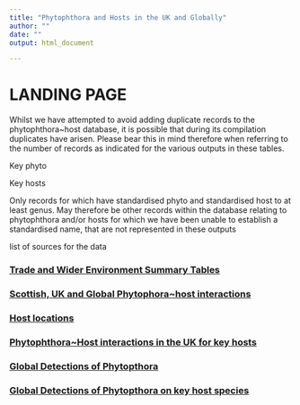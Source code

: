 ```yaml
---
title: "Phytophthora and Hosts in the UK and Globally"
author: ""
date: ""
output: html_document

---
```


# LANDING PAGE




Whilst we have attempted to avoid adding duplicate records to the phytophthora~host database, it is possible that during its compilation duplicates have arisen. Please bear this in mind therefore when referring to the number of records as indicated for the various outputs in these tables.


Key phyto

Key hosts


Only records for which have standardised phyto and standardised host to at least genus.
May therefore be other records within the database relating to phytophthora and/or hosts for which we have been unable to establish a standardised name, that are not represented in these outputs

list of sources for the data

### [Trade and Wider Environment Summary Tables](<trade_widerEnv_summary.html>) 

### [Scottish, UK and Global Phytophora~host interactions](<location_summary.html>) 

### [Host locations](<host_locations.html>) 

### [Phytophthora~Host interactions in the UK for key hosts](<UK-Phyto-key-host.html>)

### [Global Detections of Phytopthora](<Map_global_any.html>) 

### [Global Detections of Phytopthora on key host species](<Map_global_key_host_species.html>) 


<br>


